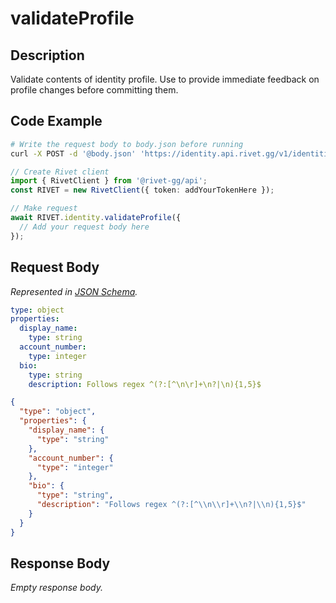 
# validateProfile

## Description

Validate contents of identity profile. Use to provide immediate feedback on profile changes before committing them.


## Code Example

<CodeGroup title='Request' tag='POST' label='https://identity.api.rivet.gg/v1/identities/self/profile/validate'>

```bash {{ title: 'cURL' }}
# Write the request body to body.json before running
curl -X POST -d '@body.json' 'https://identity.api.rivet.gg/v1/identities/self/profile/validate'
```

```ts
// Create Rivet client
import { RivetClient } from '@rivet-gg/api';
const RIVET = new RivetClient({ token: addYourTokenHere });

// Make request
await RIVET.identity.validateProfile({
  // Add your request body here
});
```

</CodeGroup>


## Request Body

_Represented in [JSON Schema](https://json-schema.org/)._

<CodeGroup title='Request'>

```yaml
type: object
properties:
  display_name:
    type: string
  account_number:
    type: integer
  bio:
    type: string
    description: Follows regex ^(?:[^\n\r]+\n?|\n){1,5}$

```

```json
{
  "type": "object",
  "properties": {
    "display_name": {
      "type": "string"
    },
    "account_number": {
      "type": "integer"
    },
    "bio": {
      "type": "string",
      "description": "Follows regex ^(?:[^\\n\\r]+\\n?|\\n){1,5}$"
    }
  }
}
```

</CodeGroup>


## Response Body

_Empty response body._
